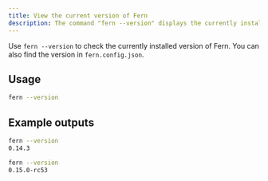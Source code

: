 ```yaml
---
title: View the current version of Fern
description: The command "fern --version" displays the currently installed version of Fern.
---
```


Use `fern --version` to check the currently installed version of Fern. You can also find the version in `fern.config.json`. 

## Usage

```bash
fern --version
```

## Example outputs

```bash
fern --version
0.14.3
```

```bash
fern --version
0.15.0-rc53
```

